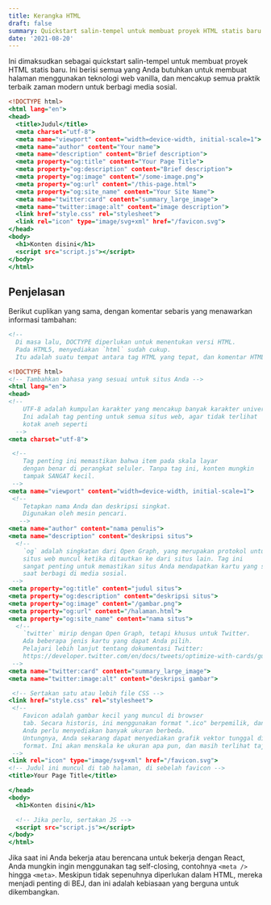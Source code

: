 ```yaml
---
title: Kerangka HTML
draft: false
summary: Quickstart salin-tempel untuk membuat proyek HTML statis baru.
date: '2021-08-20'
---
```


Ini dimaksudkan sebagai quickstart salin-tempel untuk membuat proyek HTML statis baru. Ini berisi semua yang Anda butuhkan untuk membuat halaman menggunakan teknologi web vanilla, dan mencakup semua praktik terbaik zaman modern untuk berbagi media sosial.

```html:index.html showLineNumbers
<!DOCTYPE html>
<html lang="en">
<head>
  <title>Judul</title>
  <meta charset="utf-8">
  <meta name="viewport" content="width=device-width, initial-scale=1">
  <meta name="author" content="Your name">
  <meta name="description" content="Brief description">
  <meta property="og:title" content="Your Page Title">
  <meta property="og:description" content="Brief description">
  <meta property="og:image" content="/some-image.png">
  <meta property="og:url" content="/this-page.html">
  <meta property="og:site_name" content="Your Site Name">
  <meta name="twitter:card" content="summary_large_image">
  <meta name="twitter:image:alt" content="image description">
  <link href="style.css" rel="stylesheet">
  <link rel="icon" type="image/svg+xml" href="/favicon.svg">
</head>
<body>
  <h1>Konten disini</h1>
  <script src="script.js"></script>
</body>
</html>
```

## Penjelasan

Berikut cuplikan yang sama, dengan komentar sebaris yang menawarkan informasi tambahan:

```html:index.html showLineNumbers
<!--
  Di masa lalu, DOCTYPE diperlukan untuk menentukan versi HTML.
  Pada HTML5, menyediakan `html` sudah cukup.
  Itu adalah suatu tempat antara tag HTML yang tepat, dan komentar HTML. -->

<!DOCTYPE html>
<!-- Tambahkan bahasa yang sesuai untuk situs Anda -->
<html lang="en">
<head>
<!--
    UTF-8 adalah kumpulan karakter yang mencakup banyak karakter universal.
    Ini adalah tag penting untuk semua situs web, agar tidak terlihat
    kotak aneh seperti
  -->
<meta charset="utf-8">

 <!--
    Tag penting ini memastikan bahwa item pada skala layar
    dengan benar di perangkat seluler. Tanpa tag ini, konten mungkin
    tampak SANGAT kecil.
 -->
<meta name="viewport" content="width=device-width, initial-scale=1">
 <!--
    Tetapkan nama Anda dan deskripsi singkat.
    Digunakan oleh mesin pencari.
   -->
<meta name="author" content="nama penulis">
<meta name="description" content="deskripsi situs">
  <!--
    `og` adalah singkatan dari Open Graph, yang merupakan protokol untuk bagaimana Anda
    situs web muncul ketika ditautkan ke dari situs lain. Tag ini
    sangat penting untuk memastikan situs Anda mendapatkan kartu yang sesuai
    saat berbagi di media sosial.
 -->
<meta property="og:title" content="judul situs">
<meta property="og:description" content="deskripsi situs">
<meta property="og:image" content="/gambar.png">
<meta property="og:url" content="/halaman.html">
<meta property="og:site_name" content="nama situs">
  <!--
    `twitter` mirip dengan Open Graph, tetapi khusus untuk Twitter.
    Ada beberapa jenis kartu yang dapat Anda pilih.
    Pelajari lebih lanjut tentang dokumentasi Twitter:
    https://developer.twitter.com/en/docs/tweets/optimize-with-cards/guides/getting-started
 -->
<meta name="twitter:card" content="summary_large_image">
<meta name="twitter:image:alt" content="deskripsi gambar">

 <!-- Sertakan satu atau lebih file CSS -->
<link href="style.css" rel="stylesheet">
 <!--
    Favicon adalah gambar kecil yang muncul di browser
    tab. Secara historis, ini menggunakan format ".ico" berpemilik, dan
    Anda perlu menyediakan banyak ukuran berbeda.
    Untungnya, Anda sekarang dapat menyediakan grafik vektor tunggal di SVG
    format. Ini akan menskala ke ukuran apa pun, dan masih terlihat tajam.
 -->
<link rel="icon" type="image/svg+xml" href="/favicon.svg">
<!-- Judul ini muncul di tab halaman, di sebelah favicon -->
<title>Your Page Title</title>

</head>
<body>
  <h1>Konten disini</h1>

  <!-- Jika perlu, sertakan JS -->
  <script src="script.js"></script>
</body>
</html>

```

Jika saat ini Anda bekerja atau berencana untuk bekerja dengan React, Anda mungkin ingin menggunakan tag self-closing, contohnya `<meta />` hingga `<meta>`. Meskipun tidak sepenuhnya diperlukan dalam HTML, mereka menjadi penting di BEJ, dan ini adalah kebiasaan yang berguna untuk dikembangkan.
